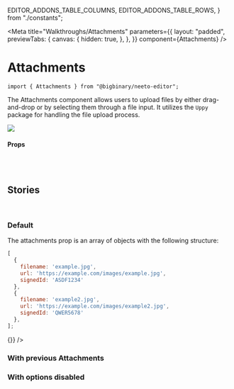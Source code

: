   EDITOR_ADDONS_TABLE_COLUMNS,
  EDITOR_ADDONS_TABLE_ROWS,
} from "./constants";

<Meta
  title="Walkthroughs/Attachments"
  parameters={{
    layout: "padded",
    previewTabs: {
      canvas: {
        hidden: true,
      },
    },
  }}
  component={Attachments}
/>



# Attachments

`import { Attachments } from "@bigbinary/neeto-editor";`

The Attachments component allows users to upload files by either drag-and-drop or by selecting them through a file input. It utilizes the `Uppy` package for handling the file upload process.

<img src={DefaultAttachment} />
<br />

#### **Props**

<Table columns={EDITOR_ADDONS_TABLE_COLUMNS} rows={EDITOR_ADDONS_TABLE_ROWS} />
<br />
<br />

## **Stories**
<br />

### **Default**

The attachments prop is an array of objects with the following structure:

```js
[
  {
    filename: 'example.jpg',
    url: 'https://example.com/images/example.jpg',
    signedId: 'ASDF1234'
  },
  {
    filename: 'example2.jpg',
    url: 'https://example.com/images/example2.jpg',
    signedId: 'QWER5678'
  },
];
```
<Canvas>
  <Story name="Default">
    <Attachments attachments={[]} onChange={() => {}} />
  </Story>
</Canvas>

### **With previous Attachments**
<Canvas>
  <Story name="With previous Attachments">
    <Attachments attachments={attachments} onChange={setAttachments} />
  </Story>
</Canvas>

### **With options disabled**
<Canvas>
  <Story name="With options disabled">
    <Attachments attachments={attachments} onChange={setAttachments} isIndependent={false} disabled />
  </Story>
</Canvas>
